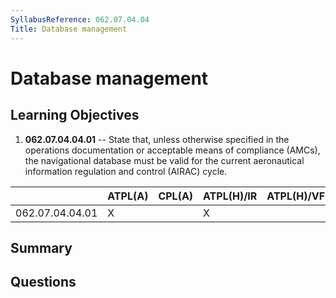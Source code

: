 ```yaml
---
SyllabusReference: 062.07.04.04
Title: Database management
---
```


# Database management

## Learning Objectives

1.  **062.07.04.04.01** -- State that, unless otherwise specified in the
    operations documentation or acceptable means of compliance (AMCs), the
    navigational database must be valid for the current aeronautical information
    regulation and control (AIRAC) cycle.

|                 | ATPL(A) | CPL(A) | ATPL(H)/IR | ATPL(H)/VFR | CPL(H) | IR | CBIR(A) |
| --------------- | ------- | ------ | ---------- | ----------- | ------ | -- | ------- |
| 062.07.04.04.01 | X       |        | X          |             |        | X  | X       |

## Summary

## Questions
